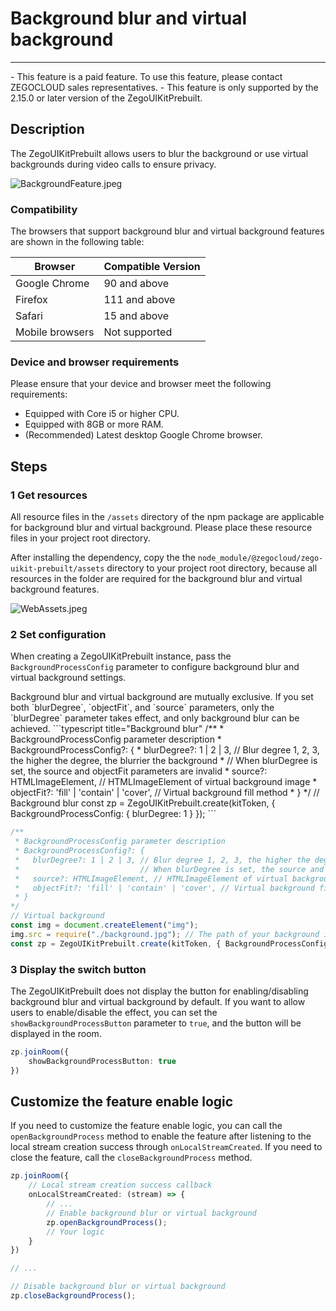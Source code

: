 # Background blur and virtual background
- - -

<Note title="Note">
- This feature is a paid feature. To use this feature, please contact ZEGOCLOUD sales representatives.
- This feature is only supported by the 2.15.0 or later version of the ZegoUIKitPrebuilt.
</Note>

## Description  

The ZegoUIKitPrebuilt allows users to blur the background or use virtual backgrounds during video calls to ensure privacy.

<Frame width="auto" height="auto" caption="">
  <img src="https://media-resource.spreading.io/docuo/workspace741/896bc39e2e65b82d5670b01b7c131c30/f59bd5abe2.jpeg" alt="BackgroundFeature.jpeg"/>
</Frame>


### Compatibility

The browsers that support background blur and virtual background features are shown in the following table:

| Browser | Compatible Version |
|  ----  | ----  |
|Google Chrome	| 90 and above|
|Firefox | 111 and above|
|Safari | 15 and above |
|Mobile browsers| Not supported |

### Device and browser requirements

Please ensure that your device and browser meet the following requirements:
- Equipped with Core i5 or higher CPU.
- Equipped with 8GB or more RAM.
- (Recommended) Latest desktop Google Chrome browser.

## Steps

### 1 Get resources

All resource files in the `/assets` directory of the npm package are applicable for background blur and virtual background. Please place these resource files in your project root directory.

After installing the dependency, copy the the `node_module/@zegocloud/zego-uikit-prebuilt/assets` directory to your project root directory, because all resources in the folder are required for the background blur and virtual background features.

<Frame width="auto" height="auto" caption="">
  <img src="https://media-resource.spreading.io/docuo/workspace741/896bc39e2e65b82d5670b01b7c131c30/aa507037c3.jpeg" alt="WebAssets.jpeg"/>
</Frame>

### 2 Set configuration

When creating a ZegoUIKitPrebuilt instance, pass the `BackgroundProcessConfig` parameter to configure background blur and virtual background settings.

<Note title="Note">
Background blur and virtual background are mutually exclusive. If you set both `blurDegree`, `objectFit`, and `source` parameters, only the `blurDegree` parameter takes effect, and only background blur can be achieved.
</Note>

<CodeGroup>
```typescript title="Background blur"
/**
 * BackgroundProcessConfig parameter description
 * BackgroundProcessConfig?: {
 *   blurDegree?: 1 | 2 | 3, // Blur degree 1, 2, 3, the higher the degree, the blurrier the background
 *                           // When blurDegree is set, the source and objectFit parameters are invalid
 *   source?: HTMLImageElement, // HTMLImageElement of virtual background image
 *   objectFit?: 'fill' | 'contain' | 'cover', // Virtual background fill method
 * }
*/
// Background blur
const zp = ZegoUIKitPrebuilt.create(kitToken, { BackgroundProcessConfig: { blurDegree: 1 } });
```

```typescript title="Virtual background"
/**
 * BackgroundProcessConfig parameter description
 * BackgroundProcessConfig?: {
 *   blurDegree?: 1 | 2 | 3, // Blur degree 1, 2, 3, the higher the degree, the blurrier the background
 *                           // When blurDegree is set, the source and objectFit parameters are invalid
 *   source?: HTMLImageElement, // HTMLImageElement of virtual background image
 *   objectFit?: 'fill' | 'contain' | 'cover', // Virtual background fill method
 * }
*/
// Virtual background
const img = document.createElement("img");
img.src = require("./background.jpg"); // The path of your background image placed in the root directory
const zp = ZegoUIKitPrebuilt.create(kitToken, { BackgroundProcessConfig: { source: img, objectFit: "fill" } });
```
</CodeGroup>

### 3 Display the switch button

The ZegoUIKitPrebuilt does not display the button for enabling/disabling background blur and virtual background by default. If you want to allow users to enable/disable the effect, you can set the `showBackgroundProcessButton` parameter to `true`, and the button will be displayed in the room.

```ts {2}
zp.joinRoom({
    showBackgroundProcessButton: true
})
```

## Customize the feature enable logic

If you need to customize the feature enable logic, you can call the `openBackgroundProcess` method to enable the feature after listening to the local stream creation success through `onLocalStreamCreated`. If you need to close the feature, call the `closeBackgroundProcess` method.

```ts {3,5,13}
zp.joinRoom({
    // Local stream creation success callback
    onLocalStreamCreated: (stream) => {
        // ...
        // Enable background blur or virtual background
        zp.openBackgroundProcess();
        // Your logic
    }
})

// ...

// Disable background blur or virtual background
zp.closeBackgroundProcess();
```